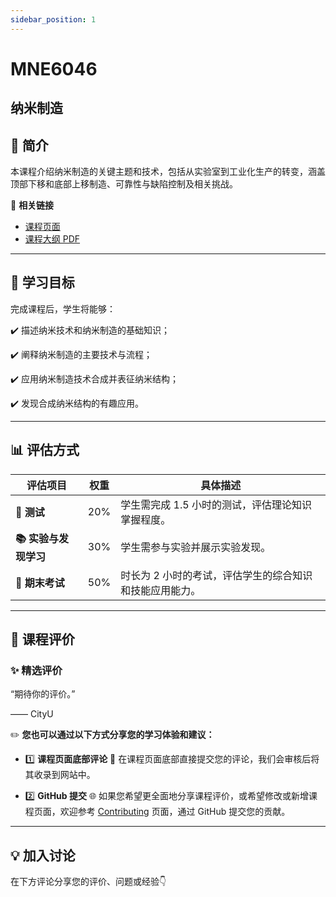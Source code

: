 ```yaml
---
sidebar_position: 1
---
```


# MNE6046
## 纳米制造

## **📘 简介**
本课程介绍纳米制造的关键主题和技术，包括从实验室到工业化生产的转变，涵盖顶部下移和底部上移制造、可靠性与缺陷控制及相关挑战。

🔗 **相关链接**
- [课程页面](https://www.cityu.edu.hk/catalogue/pg/202526/course/MNE6046.htm)
- [课程大纲 PDF](https://www.cityu.edu.hk/catalogue/pg/202526/course/MNE6046.pdf)

---

## **🎯 学习目标**

完成课程后，学生将能够：

✔️ 描述纳米技术和纳米制造的基础知识；

✔️ 阐释纳米制造的主要技术与流程；

✔️ 应用纳米制造技术合成并表征纳米结构；

✔️ 发现合成纳米结构的有趣应用。

---

## **📊 评估方式**

| **评估项目**           | **权重** | **具体描述**                                                                                       |
|-----------------------|---------|---------------------------------------------------------------------------------------------------|
| **📖 测试**            | 20%     | 学生需完成 1.5 小时的测试，评估理论知识掌握程度。                                                 |
| **📚 实验与发现学习**   | 30%     | 学生需参与实验并展示实验发现。                                                                     |
| **📖 期末考试**         | 50%     | 时长为 2 小时的考试，评估学生的综合知识和技能应用能力。                                            |

---

## **💬 课程评价**

### ✨ **精选评价**
<div className={commentStyles.commentBox}>
    <p className={commentStyles.commentText}>
        “期待你的评价。”
    </p>
    <p className={commentStyles.commentAuthor}>—— CityU</p>
</div>

✏️ **您也可以通过以下方式分享您的学习体验和建议：**

- 1️⃣ **课程页面底部评论**
💬 在课程页面底部直接提交您的评论，我们会审核后将其收录到网站中。

- 2️⃣ **GitHub 提交**
🌐 如果您希望更全面地分享课程评价，或希望修改或新增课程页面，欢迎参考 [Contributing](/contributing) 页面，通过 GitHub 提交您的贡献。

---

## **💡 加入讨论**

在下方评论分享您的评价、问题或经验👇
<Utterances />